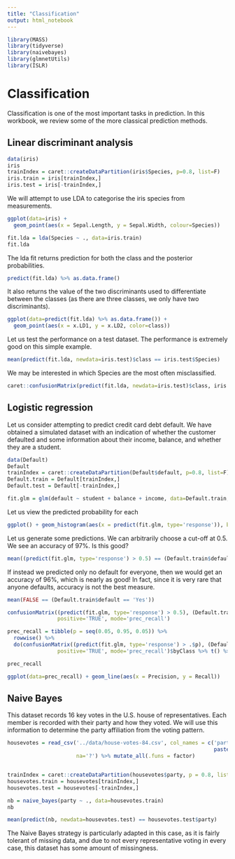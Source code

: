 ```yaml
---
title: "Classification"
output: html_notebook
---
```


```r
library(MASS)
library(tidyverse)
library(naivebayes)
library(glmnetUtils)
library(ISLR)
```


# Classification

Classification is one of the most important tasks in prediction.
In this workbook, we review some of the more classical prediction methods.

## Linear discriminant analysis

```r
data(iris)
iris
trainIndex = caret::createDataPartition(iris$Species, p=0.8, list=F)
iris.train = iris[trainIndex,]
iris.test = iris[-trainIndex,]
```

We will attempt to use LDA to categorise the iris species from measurements.
```r
ggplot(data=iris) +
  geom_point(aes(x = Sepal.Length, y = Sepal.Width, colour=Species))
```

```r
fit.lda = lda(Species ~ ., data=iris.train)
fit.lda
```

The lda fit returns prediction for both the class and the posterior probabilities.
```r
predict(fit.lda) %>% as.data.frame()
```

It also returns the value of the two discriminants used to differentiate between
the classes (as there are three classes, we only have two discriminants).
```r
ggplot(data=predict(fit.lda) %>% as.data.frame()) +
  geom_point(aes(x = x.LD1, y = x.LD2, color=class))
```

Let us test the performance on a test dataset. The performance is extremely good on this
simple example.
```r
mean(predict(fit.lda, newdata=iris.test)$class == iris.test$Species)
```

We may be interested in which Species are the most often misclassified.

```r
caret::confusionMatrix(predict(fit.lda, newdata=iris.test)$class, iris.test$Species)
```

## Logistic regression

Let us consider attempting to predict credit card debt default. We have obtained a simulated
dataset with an indication of whether the customer defaulted and some information about
their income, balance, and whether they are a student.
```r
data(Default)
Default
trainIndex = caret::createDataPartition(Default$default, p=0.8, list=F)
Default.train = Default[trainIndex,]
Default.test = Default[-trainIndex,]
```

```r
fit.glm = glm(default ~ student + balance + income, data=Default.train, family=binomial())
```

Let us view the predicted probability for each 
```r
ggplot() + geom_histogram(aes(x = predict(fit.glm, type='response')), binwidth=0.05)
```
Let us generate some predictions. We can arbitrarily choose a cut-off at 0.5.
We see an accuracy of 97\%. Is this good?
```r
mean((predict(fit.glm, type='response') > 0.5) == (Default.train$default == 'Yes'))
```

If instead we predicted only no default for everyone, then we would get an accuracy
of 96\%, which is nearly as good! In fact, since it is very rare that anyone defaults,
accuracy is not the best measure.
```r
mean(FALSE == (Default.train$default == 'Yes'))
```

```r
confusionMatrix((predict(fit.glm, type='response') > 0.5), (Default.train$default == 'Yes'),
                positive='TRUE', mode='prec_recall')
```

```r
prec_recall = tibble(p = seq(0.05, 0.95, 0.05)) %>%
  rowwise() %>%
  do(confusionMatrix((predict(fit.glm, type='response') > .$p), (Default.train$default == 'Yes'),
                positive='TRUE', mode='prec_recall')$byClass %>% t() %>% as.data.frame())

prec_recall
```

```r
ggplot(data=prec_recall) + geom_line(aes(x = Precision, y = Recall))
```


## Naive Bayes

This dataset records 16 key votes in the U.S. house of representatives.
Each member is recorded with their party and how they voted. We will use
this information to determine the party affiliation from the voting pattern.
```r
housevotes = read_csv('../data/house-votes-84.csv', col_names = c('party',
                                                                  paste0('vote', 1:16)),
                      na='?') %>% mutate_all(.funs = factor)


trainIndex = caret::createDataPartition(housevotes$party, p = 0.8, list=F)
housevotes.train = housevotes[trainIndex,]
housevotes.test = housevotes[-trainIndex,]
```

```r
nb = naive_bayes(party ~ ., data=housevotes.train)
nb
```

```r
mean(predict(nb, newdata=housevotes.test) == housevotes.test$party)
```

The Naive Bayes strategy is particularly adapted in this case, as it is fairly tolerant
of missing data, and due to not every representative voting in every case, this dataset
has some amount of missingness.

